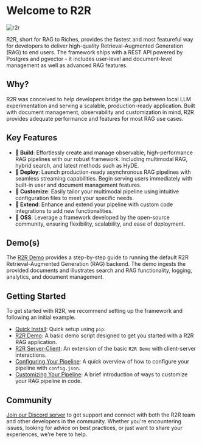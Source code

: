 
# Welcome to R2R

![r2r](./r2r.png)

<GithubButtons />

R2R, short for RAG to Riches, provides the fastest and most featureful way for developers to deliver high-quality Retrieval-Augmented Generation (RAG) to end users. The framework ships with a REST API powered by Postgres and pgvector - it includes user-level and document-level management as well as advanced RAG features.

## Why?

R2R was conceived to help developers bridge the gap between local LLM experimentation and serving a scalable, production-ready application. Built with document management, observability and customization in mind, R2R provides adequate performance and features for most RAG use cases.

## Key Features

- **🔧 Build**: Effortlessly create and manage observable, high-performance RAG pipelines with our robust framework. Including multimodal RAG, hybrid search, and latest methods such as HyDE.
- **🚀 Deploy**: Launch production-ready asynchronous RAG pipelines with seamless streaming capabilities. Begin serving users immediately with built-in user and document management features.
- **🧩 Customize**: Easily tailor your multimodal pipeline using intuitive configuration files to meet your specific needs.
- **🔌 Extend**: Enhance and extend your pipeline with custom code integrations to add new functionalities.
- **🤖 OSS**: Leverage a framework developed by the open-source community, ensuring flexibility, scalability, and ease of deployment.

## Demo(s)
The [R2R Demo](/getting-started/r2r-demo) provides a step-by-step guide to running the default R2R Retrieval-Augmented Generation (RAG) backend. The demo ingests the provided documents and illustrates search and RAG functionality, logging, analytics, and document management.

## Getting Started

To get started with R2R, we recommend setting up the framework and following an initial example.

- [Quick Install](/getting-started/quick-install): Quick setup using `pip`.
- [R2R Demo](/getting-started/r2r-demo): A basic demo script designed to get you started with a R2R RAG application. 
- [R2R Server-Client](/getting-started/r2r-server-client): An extension of the basic `R2R Demo` with client-server interactions.
- [Configuring Your Pipeline](/getting-started/configuring-your-pipeline): A quick overview of how to configure your pipeline with `config.json`.
- [Customizing Your Pipeline](/getting-started/customizing-your-pipeline): A brief introduction of ways to customize your RAG pipeline in code.

## Community

[Join our Discord server](https://discord.gg/p6KqD2kjtB) to get support and connect with both the R2R team and other developers in the community. Whether you're encountering issues, looking for advice on best practices, or just want to share your experiences, we're here to help.

